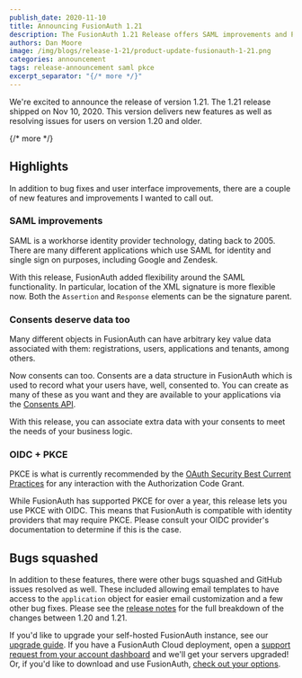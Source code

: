 ```yaml
---
publish_date: 2020-11-10 
title: Announcing FusionAuth 1.21
description: The FusionAuth 1.21 Release offers SAML improvements and PKCE support for OIDC
authors: Dan Moore
image: /img/blogs/release-1-21/product-update-fusionauth-1-21.png
categories: announcement
tags: release-announcement saml pkce
excerpt_separator: "{/* more */}"
---
```


We're excited to announce the release of version 1.21. The 1.21 release shipped on Nov 10, 2020. This version delivers new features as well as resolving issues for users on version 1.20 and older.

{/* more */}

## Highlights

In addition to bug fixes and user interface improvements, there are a couple of new features and improvements I wanted to call out.

### SAML improvements

SAML is a workhorse identity provider technology, dating back to 2005. There are many different applications which use SAML for identity and single sign on purposes, including Google and Zendesk.

With this release, FusionAuth added flexibility around the SAML functionality. In particular, location of the XML signature is more flexible now. Both the `Assertion` and `Response` elements can be the signature parent.

### Consents deserve data too

Many different objects in FusionAuth can have arbitrary key value data associated with them: registrations, users, applications and tenants, among others.

Now consents can too. Consents are a data structure in FusionAuth which is used to record what your users have, well, consented to. You can create as many of these as you want and they are available to your applications via the [Consents API](/docs/v1/tech/apis/consents). 

With this release, you can associate extra data with your consents to meet the needs of your business logic.

### OIDC + PKCE

PKCE is what is currently recommended by the [OAuth Security Best Current Practices](https://tools.ietf.org/html/draft-ietf-oauth-security-topics-09) for any interaction with the Authorization Code Grant.

While FusionAuth has supported PKCE for over a year, this release lets you use PKCE with OIDC. This means that FusionAuth is compatible with identity providers that may require PKCE. Please consult your OIDC provider's documentation to determine if this is the case.

## Bugs squashed

In addition to these features, there were other bugs squashed and GitHub issues resolved as well. These included allowing email templates to have access to the `application` object for easier email customization and a few other bug fixes. Please see the [release notes](/docs/v1/tech/release-notes) for the full breakdown of the changes between 1.20 and 1.21. 

If you'd like to upgrade your self-hosted FusionAuth instance, see our [upgrade guide](/docs/v1/tech/admin-guide/upgrade). If you have a FusionAuth Cloud deployment, open a <a href="https://account.fusionauth.io/account/support/" target="_blank">support request from your account dashboard</a> and we'll get your servers upgraded! Or, if you'd like to download and use FusionAuth, [check out your options](/pricing).
